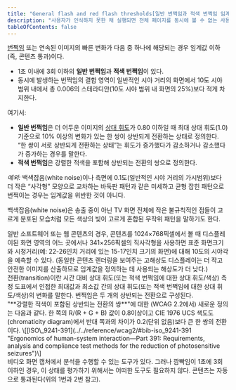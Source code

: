 ```yaml
---
title: "General flash and red flash thresholds[일반 번쩍임과 적색 번쩍임 임계값]"
description: "사용자가 인식하지 못한 채 실행되면 전체 페이지를 동시에 볼 수 없는 사용자에게 혼란을 줄 수 있는 중요한 변화"
tableOfContents: false
---
```


[번쩍임](./flash "충분히 크고 적절한 주파수 범위에 있지만 일부 사람들에게 발작을 일으킬 수 있는 상대 휘도에서의 상반되는 변경의 쌍") 또는 연속된 이미지의 빠른 변화가 다음 중 하나에 해당되는 경우 임계값 이하(즉, 콘텐츠 통과)이다.

*  1초 이내에 3회 이하의 **일반 번쩍임**과 **적색 번쩍임**이 있다.
*  동시에 발생하는 번쩍임의 결합 영역이 일반적인 시야 거리의 화면에서 10도 시야 범위 내에서 총 0.006의 스테라디안(10도 시야 범위 내 화면의 25%)보다 적게 차지한다.

여기서:

*   **일반 번쩍임**은 더 어두운 이미지의 [상대 휘도](./relative-luminance "색 공간상에 있는 모든 지점의 상대적 밝기. 가장 어두운 검은색의 경우 0으로, 가장 밝은 흰색의 경우 1로 표준화되어 있음")가 0.80 이하일 때 최대 상대 휘도(1.0) 기준으로 10% 이상의 변화가 있는 한 쌍이 상반되게 전환하는 상태로 정의한다. “한 쌍이 서로 상반되게 전환하는 상태”는 휘도가 증가했다가 감소하거나 감소했다가 증가하는 경우를 말한다.
*   **적색 번쩍임**은 강렬한 적색을 포함해 상반되는 전환의 쌍으로 정의한다.

_예외:_ 백색잡음(<span lang="en">white noise</span>)이나 측면에 0.1도(일반적인 시야 거리의 가시범위)보다 더 작은 “사각형” 모양으로 교차하는 바둑판 패턴과 같은 미세하고 균형 잡힌 패턴으로 번쩍이는 경우는 임계값을 위반한 것이 아니다.

<Badge text="역자주" variant="note" size="large" /> 백색잡음(<span lang="en">white noise</span>)은 송출 중이 아닌 TV 화면 전체에 작은 불규칙적인 점들이 고르게 분포된 모습처럼 모든 색상의 빛이 고르게 혼합된 무작위 패턴을 말하기도 한다.


<Aside title="참고 1">
일반 소프트웨어 또는 웹 콘텐츠의 경우, 콘텐츠를 1024×768픽셀에서 볼 때 디스플레이된 화면 영역의 어느 곳에서나 341×256픽셀의 직사각형을 사용하면 표준 화면크기와 시청거리(예: 22-26인치 거리에 있는 15-17인치 크기의 화면)에 대해 10도의 시야각을 예측할 수 있다. (동일한 콘텐츠 렌더링을 보여주는 고해상도 디스플레이는 더 작고 안전한 이미지를 산출하므로 임계값을 정의하는 데 사용되는 해상도가 더 낮다.)
</Aside>
<Aside title="참고 2">
전환(<span lang="en">transition</span>)이란 시간 대비 상대 휘도(또는 적색 번쩍임에 대한 상대 휘도/색상) 측정 도표에서 인접한 최대값과 최소값 간의 상대 휘도(또는 적색 번쩍임에 대한 상대 휘도/색상)의 변화를 말한다. 번쩍임은 두 개의 상반되는 전환으로 구성된다.
</Aside>
<Aside title="참고 3">
"**강렬한 적색이 포함된 상반되는 전환의 쌍**"에 대한 (WCAG 2.2에서) 새로운 정의는 다음과 같다. 한 쪽의 R/(R + G + B) 값이 0.8이상이고 CIE 1976 UCS 색도도(<span lang="en">chromaticity diagram</span>)에서 반대 쪽과의 차이가 0.2(단위 없음)보다 큰 한 쌍의 전환이다. \[[ISO\_9241-391](../../reference/wcag2/#bib-iso_9241-391 "Ergonomics of human-system interaction—Part 391: Requirements, analysis and compliance test methods for the reduction of photosensitive seizures")\]
</Aside>
<Aside title="참고 4">
비디오 화면 캡처에서 분석을 수행할 수 있는 도구가 있다. 그러나 깜빡임이 1초에 3회 이하인 경우, 이 상태를 평가하기 위해서는 어떠한 도구도 필요하지 않다. 콘텐츠는 자동으로 통과된다(위의 1번과 2번 참고).
</Aside>
